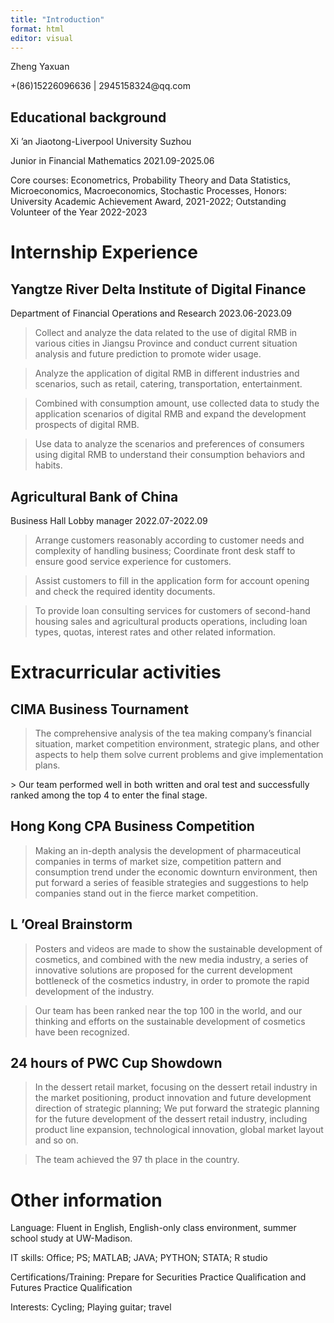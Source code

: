 ```yaml
---
title: "Introduction"
format: html
editor: visual
---
```



Zheng Yaxuan


$+(86) 15226096636$ | 2945158324@qq.com

## Educational background

Xi 'an Jiaotong-Liverpool University Suzhou

Junior in Financial Mathematics 2021.09-2025.06

Core courses: Econometrics, Probability Theory and Data Statistics, Microeconomics, Macroeconomics, Stochastic Processes, 
Honors: University Academic Achievement Award, 2021-2022; Outstanding Volunteer of the Year 2022-2023

# Internship Experience

## Yangtze River Delta Institute of Digital Finance

Department of Financial Operations and Research 2023.06-2023.09

> Collect and analyze the data related to the use of digital RMB in various cities in Jiangsu Province and conduct current situation analysis and future prediction to promote wider usage.

> Analyze the application of digital RMB in different industries and scenarios, such as retail, catering, transportation, entertainment.

> Combined with consumption amount, use collected data to study the application scenarios of digital RMB and expand the development prospects of digital RMB.

> Use data to analyze the scenarios and preferences of consumers using digital RMB to understand their consumption behaviors and habits.

## Agricultural Bank of China

Business Hall Lobby manager 2022.07-2022.09

> Arrange customers reasonably according to customer needs and complexity of handling business; Coordinate front desk staff to ensure good service experience for customers.

> Assist customers to fill in the application form for account opening and check the required identity documents.

> To provide loan consulting services for customers of second-hand housing sales and agricultural products operations, including loan types, quotas, interest rates and other related information.

# Extracurricular activities

## CIMA Business Tournament

> The comprehensive analysis of the tea making company's financial situation, market competition environment, strategic plans, and other aspects to help them solve current problems and give implementation plans.

$>$ Our team performed well in both written and oral test and successfully ranked among the top 4 to enter the final stage.

## Hong Kong CPA Business Competition

> Making an in-depth analysis the development of pharmaceutical companies in terms of market size, competition pattern and consumption trend under the economic downturn environment, then put forward a series of feasible strategies and suggestions to help companies stand out in the fierce market competition.

## L 'Oreal Brainstorm

> Posters and videos are made to show the sustainable development of cosmetics, and combined with the new media industry, a series of innovative solutions are proposed for the current development bottleneck of the cosmetics industry, in order to promote the rapid development of the industry.

> Our team has been ranked near the top 100 in the world, and our thinking and efforts on the sustainable development of cosmetics have been recognized.

## 24 hours of PWC Cup Showdown

> In the dessert retail market, focusing on the dessert retail industry in the market positioning, product innovation and future development direction of strategic planning; We put forward the strategic planning for the future development of the dessert retail industry, including product line expansion, technological innovation, global market layout and so on.

> The team achieved the 97 th place in the country.

# Other information

Language: Fluent in English, English-only class environment, summer school study at UW-Madison.

IT skills: Office; PS; MATLAB; JAVA; PYTHON; STATA; R studio

Certifications/Training: Prepare for Securities Practice Qualification and Futures Practice Qualification

Interests: Cycling; Playing guitar; travel